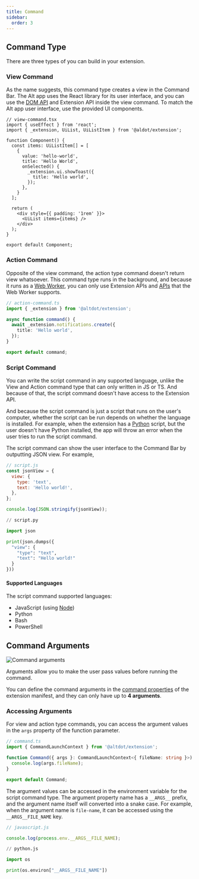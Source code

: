 ```yaml
---
title: Command
sidebar:
  order: 3
---
```



## Command Type

There are three types of you can build in your extension.

### View Command

As the name suggests, this command type creates a view in the Command Bar. The Alt app uses the React library for its user interface, and you can use the [DOM API](https://developer.mozilla.org/en-US/docs/Web/API/Document_Object_Model) and Extension API inside the view command. To match the Alt app user interface, use the provided UI components.

```tsx
// view-command.tsx
import { useEffect } from 'react';
import { _extension, UiList, UiListItem } from '@aldot/extension';

function Component() {
  const items: UiListItem[] = [
    {
      value: 'hello-world',
      title: 'Hello World',
      onSelected() {
        _extension.ui.showToast({
          title: 'Hello world',
        });
      },
    }
  ];

  return (
    <div style={{ padding: '1rem' }}>
      <UiList items={items} />
    </div>
  );
}

export default Component;
```

### Action Command

Opposite of the view command, the action type command doesn't return view whatsoever. This command type runs in the background, and because it runs as a [Web Worker](https://developer.mozilla.org/en-US/docs/Web/API/Web_Workers_API/Using_web_workers), you can only use Extension APIs and [APIs](https://developer.mozilla.org/en-US/docs/Web/API/Web_Workers_API/Functions_and_classes_available_to_workers) that the Web Worker supports.

```ts
// action-command.ts
import { _extension } from '@altdot/extension';

async function command() {
  await _extension.notifications.create({
    title: 'Hello world',
  });
}

export default command;
```

### Script Command

You can write the script command in any supported language, unlike the View and Action command type that can only written in JS or TS. And because of that, the script command doesn't have access to the Extension API.

And because the script command is just a script that runs on the user's computer, whether the script can be run depends on whether the language is installed. For example, when the extension has a [Python](https://www.python.org/) script, but the user doesn't have Python installed, the app will throw an error when the user tries to run the script command.

The script command can show the user interface to the Command Bar by outputting JSON view. For example,

```js
// script.js
const jsonView = {
  view: {
    type: 'text',
    text: 'Hello world!',
  },
};

console.log(JSON.stringify(jsonView));
```

```py
// script.py

import json

print(json.dumps({
  "view": {
    "type": "text",
    "text": "Hello world!"
  }
}))
```
#### Supported Languages

The script command supported languages:

- JavaScript (using [Node](https://nodejs.org/))
- Python
- Bash
- PowerShell

## Command Arguments

![Command arguments](@/assets/images/command-args.png)

Arguments allow you to make the user pass values before running the command.

You can define the command arguments in the [command properties](../manifest#command-properties) of the extension manifest, and they can only have up to **4 arguments**.

### Accessing Arguments

For view and action type commands, you can access the argument values in the `args` property of the function parameter.

```ts
// command.ts
import { CommandLaunchContext } from '@altdot/extension';

function Command({ args }: CommandLaunchContext<{ fileName: string }>) {
  console.log(args.fileName);
}

export default Command;
```

The argument values can be accessed in the environment variable for the script command type. The argument property name has a `__ARGS__` prefix, and the argument name itself will converted into a snake case. For example, when the argument name is `file-name`, it can be accessed using the `__ARGS__FILE_NAME` key.

```js
// javascript.js

console.log(process.env.__ARGS__FILE_NAME);
```

```py
// python.js

import os

print(os.environ["__ARGS__FILE_NAME"])
```